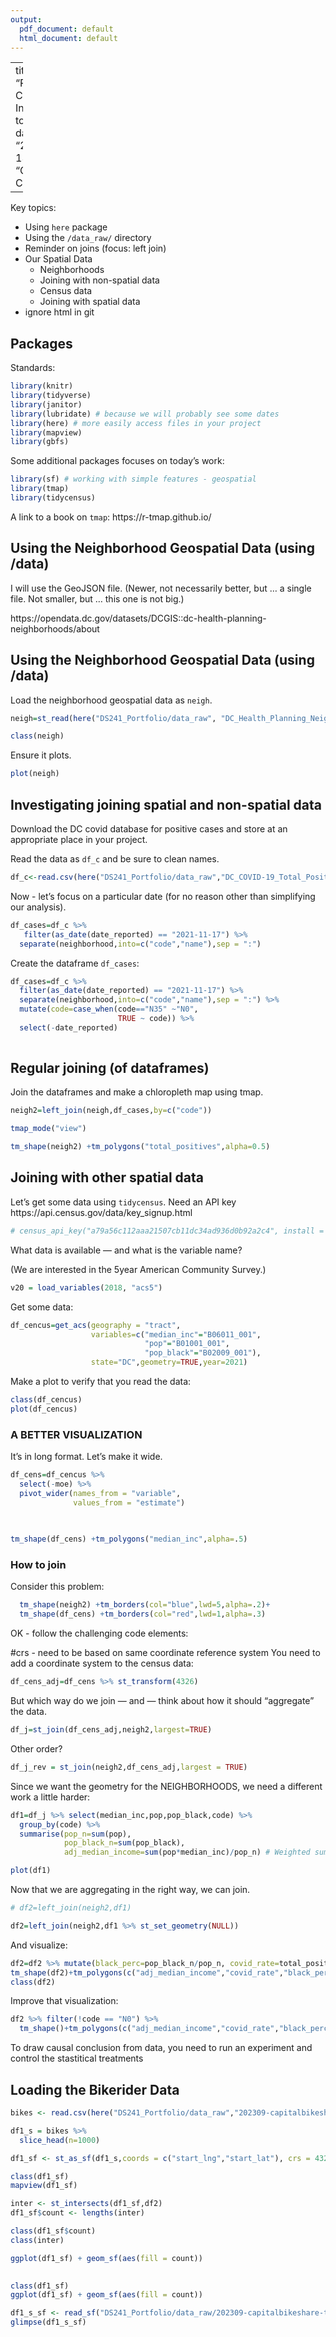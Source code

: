 ```yaml
---
output:
  pdf_document: default
  html_document: default
---
```

--
title: "Replacement Class - Introduction to spatial data"
date:  "2023-11-13"
author: "Gianna Capoccia"

---



Key topics:

* Using `here` package
* Using the `/data_raw/` directory
* Reminder on joins (focus: left join)
* Our Spatial Data
   * Neighborhoods
   * Joining with non-spatial data
   * Census data
   * Joining with spatial data
* ignore html in git

## Packages

Standards:

```r
library(knitr)
library(tidyverse)
library(janitor)
library(lubridate) # because we will probably see some dates
library(here) # more easily access files in your project
library(mapview)
library(gbfs)
```

Some additional packages focuses on today's work:

```r
library(sf) # working with simple features - geospatial
library(tmap)
library(tidycensus)

```
A link to a book on `tmap`: https://r-tmap.github.io/


## Using the Neighborhood Geospatial Data (using /data)

I will use the GeoJSON file.  (Newer, not necessarily better, but ... a single file.  Not smaller, but ... this one is not big.)  

https://opendata.dc.gov/datasets/DCGIS::dc-health-planning-neighborhoods/about


## Using the Neighborhood Geospatial Data (using /data)

Load the neighborhood geospatial data as `neigh`.
```r
neigh=st_read(here("DS241_Portfolio/data_raw", "DC_Health_Planning_Neighborhoods.geojson")) %>% clean_names()

class(neigh)
```

Ensure it plots.

```r
plot(neigh)
```


## Investigating joining spatial and non-spatial data

Download the DC covid database for positive cases and store at an appropriate place in your project.

Read the data as `df_c` and be sure to clean names.

```r
df_c<-read.csv(here("DS241_Portfolio/data_raw","DC_COVID-19_Total_Positive_Cases_by_Neighborhood.csv")) %>% clean_names()

```

Now - let's focus on a particular date (for no reason other than simplifying our analysis).

```r
df_cases=df_c %>%
   filter(as_date(date_reported) == "2021-11-17") %>% 
  separate(neighborhood,into=c("code","name"),sep = ":")

```


Create the dataframe `df_cases`:

```r
df_cases=df_c %>%
  filter(as_date(date_reported) == "2021-11-17") %>% 
  separate(neighborhood,into=c("code","name"),sep = ":") %>%
  mutate(code=case_when(code=="N35" ~"N0",
                        TRUE ~ code)) %>%
  select(-date_reported)
  
```

## Regular joining (of dataframes)

Join the dataframes and make a chloropleth map using tmap.

```r
neigh2=left_join(neigh,df_cases,by=c("code"))

tmap_mode("view")

tm_shape(neigh2) +tm_polygons("total_positives",alpha=0.5)
```



## Joining with other spatial data

Let's get some data using `tidycensus`.  Need an API key   https://api.census.gov/data/key_signup.html

```r
# census_api_key("a79a56c112aaa21507cb11dc34ad936d0b92a2c4", install = TRUE)

```

 What data is available --- and what is the variable name?
 
 (We are interested in the 5year American Community Survey.)

```r
v20 = load_variables(2018, "acs5")
```

Get some data:

```r
df_cencus=get_acs(geography = "tract",
                  variables=c("median_inc"="B06011_001",
                              "pop"="B01001_001",
                              "pop_black"="B02009_001"),
                  state="DC",geometry=TRUE,year=2021) 
```

Make a plot to verify that you read the data:

```r
class(df_cencus)
plot(df_cencus)

```


### A BETTER VISUALIZATION

It's in long format.  Let's make it wide.

```r
df_cens=df_cencus %>% 
  select(-moe) %>% 
  pivot_wider(names_from = "variable", 
              values_from = "estimate")
  
 

tm_shape(df_cens) +tm_polygons("median_inc",alpha=.5)
```


### How to join

Consider this problem:

```r

  tm_shape(neigh2) +tm_borders(col="blue",lwd=5,alpha=.2)+
  tm_shape(df_cens) +tm_borders(col="red",lwd=1,alpha=.3)
```

OK - follow the challenging code elements:


#crs - need to be based on same coordinate reference system
You need to add a coordinate system to the census data:

```r
df_cens_adj=df_cens %>% st_transform(4326)
```



But which way do we join --- and --- think about how it should "aggregate" the data.

```r
df_j=st_join(df_cens_adj,neigh2,largest=TRUE)

```
Other order?

```r
df_j_rev = st_join(neigh2,df_cens_adj,largest = TRUE)
```

Since we want the geometry for the NEIGHBORHOODS, we need a different work a little harder:

```r
df1=df_j %>% select(median_inc,pop,pop_black,code) %>%
  group_by(code) %>%
  summarise(pop_n=sum(pop),
            pop_black_n=sum(pop_black), 
            adj_median_income=sum(pop*median_inc)/pop_n) # Weighted sum of the population

plot(df1)
```


Now that we are aggregating in the right way, we can join.

```r
# df2=left_join(neigh2,df1)

df2=left_join(neigh2,df1 %>% st_set_geometry(NULL))

```

And visualize:

```r
df2=df2 %>% mutate(black_perc=pop_black_n/pop_n, covid_rate=total_positives/pop_n)
tm_shape(df2)+tm_polygons(c("adj_median_income","covid_rate","black_perc"))
class(df2)
```

Improve that visualization:

```r
df2 %>% filter(!code == "N0") %>%
  tm_shape()+tm_polygons(c("adj_median_income","covid_rate","black_perc"), alpha =.4)
```



To draw causal conclusion from data, you need to run an experiment and control the stastitical treatments 

## Loading the Bikerider Data

```r
bikes <- read.csv(here("DS241_Portfolio/data_raw","202309-capitalbikeshare-tripdata.csv")) %>% clean_names()
```


```r
df1_s = bikes %>%
  slice_head(n=1000)

```



```r
df1_sf <- st_as_sf(df1_s,coords = c("start_lng","start_lat"), crs = 4326)

class(df1_sf)
mapview(df1_sf)
```

```r
inter <- st_intersects(df1_sf,df2)
df1_sf$count <- lengths(inter) 

class(df1_sf$count)
class(inter)

ggplot(df1_sf) + geom_sf(aes(fill = count))

  
class(df1_sf) 
ggplot(df1_sf) + geom_sf(aes(fill = count))

```



```r
df1_s_sf <- read_sf("DS241_Portfolio/data_raw/202309-capitalbikeshare-tripdata.csv")
glimpse(df1_s_sf)

```





